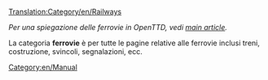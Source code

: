 [[Translation:Category/en/Railways]]


''Per una spiegazione delle ferrovie in OpenTTD, vedi [[en/Manual/Base Set/Railways|main article]].''

La categoria '''ferrovie''' è per tutte le pagine relative alle ferrovie inclusi treni, costruzione, svincoli, segnalazioni, ecc.

[[Category:en/Manual]]